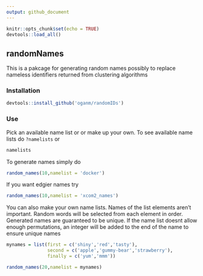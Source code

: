 ```yaml
---
output: github_document
---
```


```r
knitr::opts_chunk$set(echo = TRUE)
devtools::load_all()
```

## randomNames

This is a pakcage for generating random names possibly to replace nameless identifiers
returned from clustering algorithms 

### Installation

```r
devtools::install_github('oganm/randomIDs')
```

### Use

Pick an available name list or or make up your own. To see available name lists
do `?namelists` or

```r
namelists
```

To generate names simply do 

```r
random_names(10,namelist = 'docker')
```

If you want edgier names try

```r
random_names(10,namelist = 'xcom2_names')
```

You can also make your own name lists. Names of the list elements aren't
important. Random words will be selected from each element in order. Generated
names are guaranteed to be unique. If the name list doesnt allow enough
permutations, an integer will be added to the end of the name to ensure unique
names

```r
mynames = list(first = c('shiny','red','tasty'),
               second = c('apple','gummy-bear','strawberry'),
               finally = c('yum','mmm'))

random_names(20,namelist = mynames)


```
